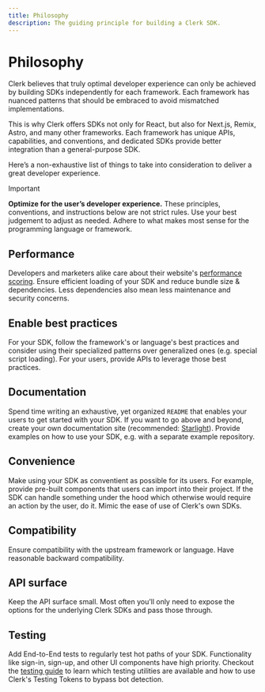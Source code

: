 ```yaml
---
title: Philosophy
description: The guiding principle for building a Clerk SDK.
---
```


# Philosophy

Clerk believes that truly optimal developer experience can only be achieved by building SDKs independently for each framework. Each framework has nuanced patterns that should be embraced to avoid mismatched implementations.

This is why Clerk offers SDKs not only for React, but also for Next.js, Remix, Astro, and many other frameworks.  Each framework has unique APIs, capabilities, and conventions, and dedicated SDKs provide better integration than a general-purpose SDK.

Here’s a non-exhaustive list of things to take into consideration to deliver a great developer experience.

> [!IMPORTANT]
> **Optimize for the user’s developer experience.** These principles, conventions, and instructions below are not strict rules. Use your best judgement to adjust as needed. Adhere to what makes most sense for the programming language or framework.

## Performance

Developers and marketers alike care about their website's [performance scoring](https://developer.chrome.com/docs/lighthouse/performance/performance-scoring). Ensure efficient loading of your SDK and reduce bundle size & dependencies. Less dependencies also mean less maintenance and security concerns.

## Enable best practices

For your SDK, follow the framework's or language's best practices and consider using their specialized patterns over generalized ones (e.g. special script loading). For your users, provide APIs to leverage those best practices.

## Documentation

Spend time writing an exhaustive, yet organized `README` that enables your users to get started with your SDK. If you want to go above and beyond, create your own documentation site (recommended: [Starlight](https://starlight.astro.build/)). Provide examples on how to use your SDK, e.g. with a separate example repository.

## Convenience

Make using your SDK as conventient as possible for its users. For example, provide pre-built components that users can import into their project. If the SDK can handle something under the hood which otherwise would require an action by the user, do it. Mimic the ease of use of Clerk's own SDKs.

## Compatibility

Ensure compatibility with the upstream framework or language. Have reasonable backward compatibility.

## API surface

Keep the API surface small. Most often you’ll only need to expose the options for the underlying Clerk SDKs and pass those through.

## Testing

Add End-to-End tests to regularly test hot paths of your SDK. Functionality like sign-in, sign-up, and other UI components have high priority. Checkout the [testing guide](https://clerk.com/docs/testing/overview) to learn which testing utilities are available and how to use Clerk's Testing Tokens to bypass bot detection.
